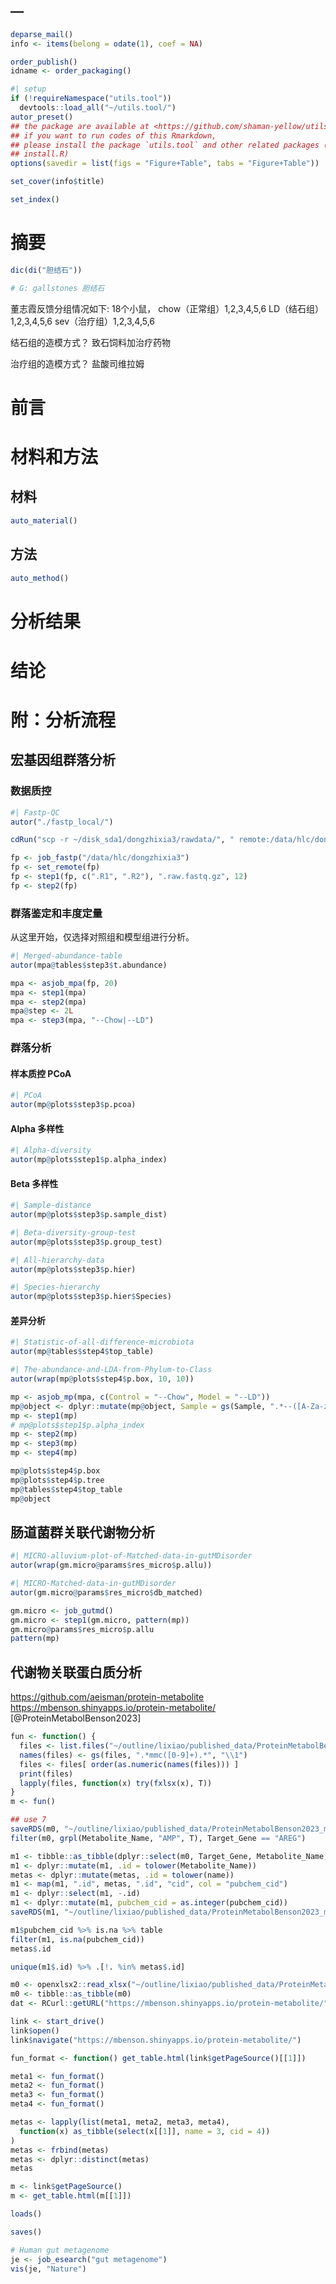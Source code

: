 ---
---

```r
deparse_mail()
info <- items(belong = odate(1), coef = NA)

order_publish()
idname <- order_packaging()
```

```r
#| setup
if (!requireNamespace("utils.tool"))
  devtools::load_all("~/utils.tool/")
autor_preset()
## the package are available at <https://github.com/shaman-yellow/utils.tool>
## if you want to run codes of this Rmarkdown,
## please install the package `utils.tool` and other related packages (run
## install.R)
options(savedir = list(figs = "Figure+Table", tabs = "Figure+Table"))
```

```r
set_cover(info$title)
```

```r
set_index()
```

# 摘要 {#abstract}

```r
dic(di("胆结石"))

# G: gallstones 胆结石
```

董志霞反馈分组情况如下:
18个小鼠，
chow（正常组）1,2,3,4,5,6
LD（结石组）1,2,3,4,5,6
sev（治疗组）1,2,3,4,5,6

结石组的造模方式？
致石饲料加治疗药物

治疗组的造模方式？
盐酸司维拉姆

# 前言 {#introduction}

# 材料和方法 {#methods}

## 材料

```r
auto_material()
```

## 方法

```r
auto_method()
```

# 分析结果 {#results}

# 结论 {#dis}

# 附：分析流程 {#workflow}

## 宏基因组群落分析

### 数据质控

```r
#| Fastp-QC
autor("./fastp_local/")
```

```r
cdRun("scp -r ~/disk_sda1/dongzhixia3/rawdata/", " remote:/data/hlc/dongzhixia3")

fp <- job_fastp("/data/hlc/dongzhixia3")
fp <- set_remote(fp)
fp <- step1(fp, c(".R1", ".R2"), ".raw.fastq.gz", 12)
fp <- step2(fp)
```

### 群落鉴定和丰度定量

从这里开始，仅选择对照组和模型组进行分析。

```r
#| Merged-abundance-table
autor(mpa@tables$step3$t.abundance)
```

```r
mpa <- asjob_mpa(fp, 20)
mpa <- step1(mpa)
mpa <- step2(mpa)
mpa@step <- 2L
mpa <- step3(mpa, "--Chow|--LD")
```

### 群落分析

#### 样本质控 PCoA

```r
#| PCoA
autor(mp@plots$step3$p.pcoa)
```

#### Alpha 多样性

```r
#| Alpha-diversity
autor(mp@plots$step1$p.alpha_index)
```

#### Beta 多样性

```r
#| Sample-distance
autor(mp@plots$step3$p.sample_dist)
```

```r
#| Beta-diversity-group-test
autor(mp@plots$step3$p.group_test)
```

```r
#| All-hierarchy-data
autor(mp@plots$step3$p.hier)
```

```r
#| Species-hierarchy
autor(mp@plots$step3$p.hier$Species)
```

#### 差异分析

```r
#| Statistic-of-all-difference-microbiota
autor(mp@tables$step4$top_table)
```

```r
#| The-abundance-and-LDA-from-Phylum-to-Class
autor(wrap(mp@plots$step4$p.box, 10, 10))
```

```r
mp <- asjob_mp(mpa, c(Control = "--Chow", Model = "--LD"))
mp@object <- dplyr::mutate(mp@object, Sample = gs(Sample, ".*--([A-Za-z]+[0-9]).*", "\\1"))
mp <- step1(mp)
# mp@plots$step1$p.alpha_index
mp <- step2(mp)
mp <- step3(mp)
mp <- step4(mp)

mp@plots$step4$p.box
mp@plots$step4$p.tree
mp@tables$step4$top_table
mp@object
```

## 肠道菌群关联代谢物分析

```r
#| MICRO-alluvium-plot-of-Matched-data-in-gutMDisorder
autor(wrap(gm.micro@params$res_micro$p.allu))
```

```r
#| MICRO-Matched-data-in-gutMDisorder
autor(gm.micro@params$res_micro$db_matched)
```

```r
gm.micro <- job_gutmd()
gm.micro <- step1(gm.micro, pattern(mp))
gm.micro@params$res_micro$p.allu
pattern(mp)
```

## 代谢物关联蛋白质分析

<https://github.com/aeisman/protein-metabolite>
<https://mbenson.shinyapps.io/protein-metabolite/>
[@ProteinMetabolBenson2023]

```r
fun <- function() {
  files <- list.files("~/outline/lixiao/published_data/ProteinMetabolBenson2023/", ".xlsx$", full.names = T)
  names(files) <- gs(files, ".*mmc([0-9]+).*", "\\1")
  files <- files[ order(as.numeric(names(files))) ]
  print(files)
  lapply(files, function(x) try(fxlsx(x), T))
}
m <- fun()

## use 7
saveRDS(m0, "~/outline/lixiao/published_data/ProteinMetabolBenson2023_mmc5.rds")
filter(m0, grpl(Metabolite_Name, "AMP", T), Target_Gene == "AREG")

m1 <- tibble::as_tibble(dplyr::select(m0, Target_Gene, Metabolite_Name, META_Rho, META_Q, META_P))
m1 <- dplyr::mutate(m1, .id = tolower(Metabolite_Name))
metas <- dplyr::mutate(metas, .id = tolower(name))
m1 <- map(m1, ".id", metas, ".id", "cid", col = "pubchem_cid")
m1 <- dplyr::select(m1, -.id)
m1 <- dplyr::mutate(m1, pubchem_cid = as.integer(pubchem_cid))
saveRDS(m1, "~/outline/lixiao/published_data/ProteinMetabolBenson2023_mmc5_small.rds")

m1$pubchem_cid %>% is.na %>% table
filter(m1, is.na(pubchem_cid))
metas$.id

unique(m1$.id) %>% .[!. %in% metas$.id]

m0 <- openxlsx2::read_xlsx("~/outline/lixiao/published_data/ProteinMetabolBenson2023/S4.xlsb")
m0 <- tibble::as_tibble(m0)
dat <- RCurl::getURL("https://mbenson.shinyapps.io/protein-metabolite/")

link <- start_drive()
link$open()
link$navigate("https://mbenson.shinyapps.io/protein-metabolite/")

fun_format <- function() get_table.html(link$getPageSource()[[1]])

meta1 <- fun_format()
meta2 <- fun_format()
meta3 <- fun_format()
meta4 <- fun_format()

metas <- lapply(list(meta1, meta2, meta3, meta4),
  function(x) as_tibble(select(x[[1]], name = 3, cid = 4))
)
metas <- frbind(metas)
metas <- dplyr::distinct(metas)
metas

m <- link$getPageSource()
m <- get_table.html(m[[1]])
```


```r
loads()

saves()
```

```r
# Human gut metagenome
je <- job_esearch("gut metagenome")
vis(je, "Nature")
```
